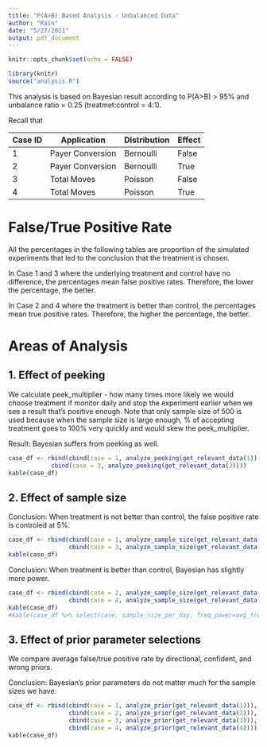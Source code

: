 ```yaml
---
title: "P(A>B) Based Analysis - Unbalanced Data"
author: "Rain"
date: "5/27/2021"
output: pdf_document
---
```

```r
knitr::opts_chunk$set(echo = FALSE)
```

```r
library(knitr)
source("analysis.R")
```

This analysis is based on Bayesian result according to P(A>B) > 95% and unbalance ratio = 0.25 (treatmet:control = 4:1).

Recall that

| Case ID | Application      | Distribution          | Effect  |
| ------- | ---------------- | --------------------- | ------- |
| 1       | Payer Conversion | Bernoulli             | False   |
| 2       | Payer Conversion | Bernoulli             | True    |
| 3       | Total Moves      | Poisson               | False   |
| 4       | Total Moves      | Poisson               | True    |

# False/True Positive Rate

All the percentages in the following tables are proportion of the simulated experiments that led to the conclusion that the treatment is chosen. 

In Case 1 and 3 where the underlying treatment and control have no difference, the percentages mean false positive rates. Therefore, the lower the percentage, the better.

In Case 2 and 4 where the treatment is better than control, the percentages mean true positive rates. Therefore, the higher the percentage, the better.

# Areas of Analysis

## 1. Effect of peeking

We calculate peek_multiplier - how many times more likely we would choose treatment if monitor daily and stop the experiment earlier when we see a result that's positive enough. Note that only sample size of 500 is used because when the sample size is large enough, % of accepting treatment goes to 100% very quickly and would skew the peek_multiplier.

Result: Bayesian suffers from peeking as well.

```r
case_df <- rbind(cbind(case = 1, analyze_peeking(get_relevant_data(1))),
            cbind(case = 3, analyze_peeking(get_relevant_data(3))))
kable(case_df)
```

## 2. Effect of sample size

Conclusion: When treatment is not better than control, the false positive rate is controled at 5%.

```r
case_df <- rbind(cbind(case = 1, analyze_sample_size(get_relevant_data(1))),
                 cbind(case = 3, analyze_sample_size(get_relevant_data(3))))
kable(case_df)
```

Conclusion: When treatment is better than control, Bayesian has slightly more power.

```r
case_df <- rbind(cbind(case = 2, analyze_sample_size(get_relevant_data(2))),
                 cbind(case = 4, analyze_sample_size(get_relevant_data(4))))
kable(case_df)
#kable(case_df %>% select(case, sample_size_per_day, freq_power=avg_freq_treat, bayes_power=avg_bayes_treat))
```

## 3. Effect of prior parameter selections

We compare average false/true positive rate by directional, confident, and wrong priors.

Conclusion: Bayesian's prior parameters do not matter much for the sample sizes we have.

```r
case_df <- rbind(cbind(case = 1, analyze_prior(get_relevant_data(1))),
                 cbind(case = 2, analyze_prior(get_relevant_data(2))),
                 cbind(case = 3, analyze_prior(get_relevant_data(3))),
                 cbind(case = 4, analyze_prior(get_relevant_data(4))))
kable(case_df)
```